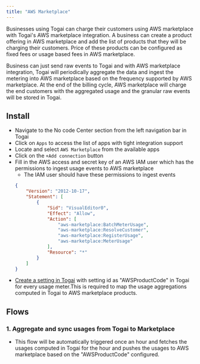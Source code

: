 ```yaml
---
title: "AWS Marketplace"
---
```


Businesses using Togai can charge their customers using AWS marketplace with Togai's AWS marketplace integration. A business can create a product offering in AWS marketplace and add the list of products that they will be charging their customers. Price of these products can be configured as fixed fees or usage based fees in AWS marketplace.

Business can just send raw events to Togai and with AWS marketplace integration, Togai will periodically aggregate the data and ingest the metering into AWS marketplace based on the frequency supported by AWS marketplace. At the end of the billing cycle, AWS marketplace will charge the end customers with the aggregated usage and the granular raw events will be stored in Togai.

## Install

* Navigate to the No code Center section from the left navigation bar in Togai  
* Click on `Apps` to access the list of apps with tight integration support  
* Locate and select `AWS Marketplace` from the available apps  
* Click on the `+Add connection` button  
* Fill in the AWS access and secret key of an AWS IAM user which has the permissions to ingest usage events to AWS marketplace
    * The IAM user should have these permissions to ingest events
    ```json
    {
        "Version": "2012-10-17",
        "Statement": [
            {
                "Sid": "VisualEditor0",
                "Effect": "Allow",
                "Action": [
                    "aws-marketplace:BatchMeterUsage",
                    "aws-marketplace:ResolveCustomer",
                    "aws-marketplace:RegisterUsage",
                    "aws-marketplace:MeterUsage"
                ],
                "Resource": "*"
            }
        ]
    }
    ```
* [Create a setting in Togai](https://docs.togai.com/api-reference/settings/create-a-setting) with setting id as "AWSProductCode" in Togai for every usage meter.This is required to map the usage aggregations computed in Togai to AWS marketplace products.

## Flows

### 1. Aggregate and sync usages from Togai to Marketplace
* This flow will be automatically triggered once an hour and fetches the usages computed in Togai for the hour and pushes the usages to AWS marketplace based on the "AWSProductCode" configured.
